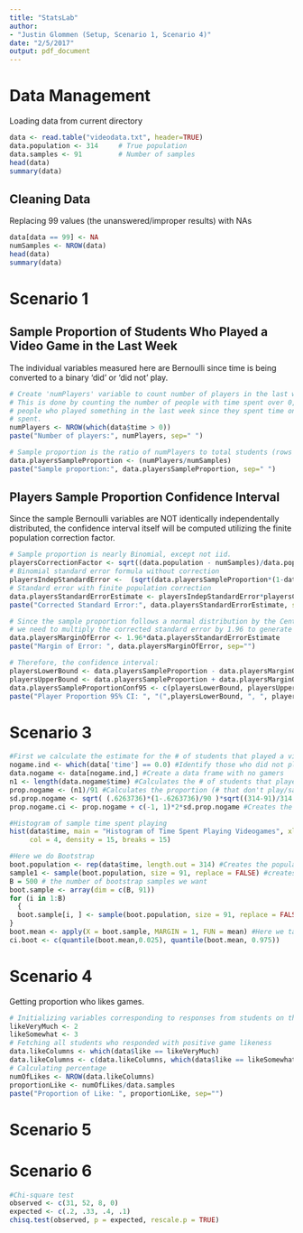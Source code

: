 ```yaml
---
title: "StatsLab"
author: 
- "Justin Glommen (Setup, Scenario 1, Scenario 4)"
date: "2/5/2017"
output: pdf_document
---
```


# Data Management
Loading data from current directory
```r
data <- read.table("videodata.txt", header=TRUE)
data.population <- 314     # True population
data.samples <- 91         # Number of samples
head(data)
summary(data)
```


## Cleaning Data
Replacing 99 values (the unanswered/improper results) with NAs
```r
data[data == 99] <- NA
numSamples <- NROW(data)
head(data)
summary(data)
```



# Scenario 1

## Sample Proportion of Students Who Played a Video Game in the Last Week
The individual variables measured here are Bernoulli since time is being converted to a binary 'did' or 'did not' play.
```r
# Create 'numPlayers' variable to count number of players in the last week.
# This is done by counting the number of people with time spent over 0, which represents the
# people who played something in the last week since they spent time on it. 0 indicates no time 
# spent.
numPlayers <- NROW(which(data$time > 0))
paste("Number of players:", numPlayers, sep=" ")

# Sample proportion is the ratio of numPlayers to total students (rows in data)
data.playersSampleProportion <- (numPlayers/numSamples)
paste("Sample proportion:", data.playersSampleProportion, sep=" ")

```


## Players Sample Proportion Confidence Interval
Since the sample Bernoulli variables are NOT identically independentally distributed, the confidence interval itself will be computed utilizing the finite population correction factor.
```r
# Sample proportion is nearly Binomial, except not iid.
playersCorrectionFactor <- sqrt((data.population - numSamples)/data.population)
# Binomial standard error formula without correction
playersIndepStandardError <-  (sqrt(data.playersSampleProportion*(1-data.playersSampleProportion))/sqrt(numSamples - 1))
# Standard error with finite population correction
data.playersStandardErrorEstimate <- playersIndepStandardError*playersCorrectionFactor
paste("Corrected Standard Error:", data.playersStandardErrorEstimate, sep=" ")

# Since the sample proportion follows a normal distribution by the Central Limit Theorem,
# we need to multiply the corrected standard error by 1.96 to generate the interval.
data.playersMarginOfError <- 1.96*data.playersStandardErrorEstimate
paste("Margin of Error: ", data.playersMarginOfError, sep="")

# Therefore, the confidence interval:
playersLowerBound <- data.playersSampleProportion - data.playersMarginOfError
playersUpperBound <- data.playersSampleProportion + data.playersMarginOfError
data.playersSampleProportionConf95 <- c(playersLowerBound, playersUpperBound)
paste("Player Proportion 95% CI: ", "(",playersLowerBound, ", ", playersUpperBound,")", sep="")
```

# Scenario 3
```r
#First we calculate the estimate for the # of students that played a video game:
nogame.ind <- which(data['time'] == 0.0) #Identify those who did not play video games the week prior
data.nogame <- data[nogame.ind,] #Create a data frame with no gamers
n1 <- length(data.nogame$time) #Calculates the # of students that played video games
prop.nogame <- (n1)/91 #Calculates the proportion (# that don't play/sample size)
sd.prop.nogame <- sqrt( (.6263736)*(1-.6263736)/90 )*sqrt((314-91)/314 ) #Calculates the sd of those that don't game
prop.nogame.ci <- prop.nogame + c(-1, 1)*2*sd.prop.nogame #Creates the CI

#Histogram of sample time spent playing
hist(data$time, main = "Histogram of Time Spent Playing Videogames", xlab = "Amount of Hours", ylab = "Amount of Students", 
     col = 4, density = 15, breaks = 15)

#Here we do Bootstrap
boot.population <- rep(data$time, length.out = 314) #Creates the population
sample1 <- sample(boot.population, size = 91, replace = FALSE) #creates the sample populations
B = 500 # the number of bootstrap samples we want
boot.sample <- array(dim = c(B, 91))
for (i in 1:B)
  {
  boot.sample[i, ] <- sample(boot.population, size = 91, replace = FALSE)
}
boot.mean <- apply(X = boot.sample, MARGIN = 1, FUN = mean) #Here we take the sample mean of each sample
ci.boot <- c(quantile(boot.mean,0.025), quantile(boot.mean, 0.975))

```


# Scenario 4
Getting proportion who likes games.
```r
# Initializing variables corresponding to responses from students on the survey
likeVeryMuch <- 2
likeSomewhat <- 3
# Fetching all students who responded with positive game likeness
data.likeColumns <- which(data$like == likeVeryMuch) 
data.likeColumns <- c(data.likeColumns, which(data$like == likeSomewhat))
# Calculating percentage
numOfLikes <- NROW(data.likeColumns)
proportionLike <- numOfLikes/data.samples
paste("Proportion of Like: ", proportionLike, sep="")
```

# Scenario 5


# Scenario 6
```r
#Chi-square test
observed <- c(31, 52, 8, 0)
expected <- c(.2, .33, .4, .1)
chisq.test(observed, p = expected, rescale.p = TRUE)
```

